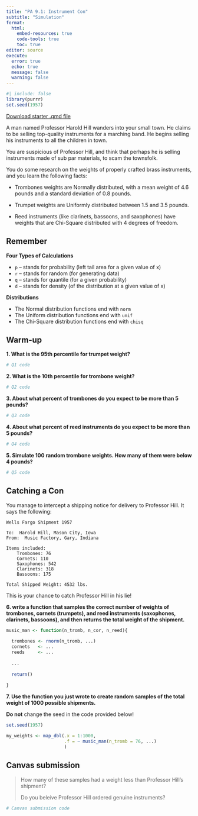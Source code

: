 ```yaml
---
title: "PA 9.1: Instrument Con"
subtitle: "Simulation"
format: 
  html:
    embed-resources: true
    code-tools: true
    toc: true
editor: source
execute: 
  error: true
  echo: true
  message: false
  warning: false
---
```


```r
#| include: false
library(purrr)
set.seed(1957)
```

[Download starter .qmd file](PA9.1-instrument-con.qmd)

A man named Professor Harold Hill wanders into your small town. He claims to be selling top-quality instruments for a marching band. He begins selling his instruments to all the children in town.

You are suspicious of Professor Hill, and think that perhaps he is selling instruments made of sub par materials, to scam the townsfolk.

You do some research on the weights of properly crafted brass instruments, and you learn the following facts:

+ Trombones weights are Normally distributed, with a mean weight of 4.6 pounds and a standard deviation of 0.8 pounds.

+ Trumpet weights are Uniformly distributed between 1.5 and 3.5 pounds.

+ Reed instruments (like clarinets, bassoons, and saxophones) have weights that are Chi-Square distributed with 4 degrees of freedom.

::: callout-tip
# Remember

**Four Types of Calculations**

+ `p` -- stands for probability (left tail area for a given value of x)
+ `r` -- stands for random (for generating data)
+ `q` -- stands for quantile (for a given probability)
+ `d` -- stands for density (of the distribution at a given value of x)

**Distributions**

+ The Normal distribution functions end with `norm`
+ The Uniform distribution functions end with `unif`
+ The Chi-Square distribution functions end with `chisq`
:::

## Warm-up

**1. What is the 95th percentile for trumpet weight?**

```r
# Q1 code
```

**2. What is the 10th percentile for trombone weight?**

```r
# Q2 code
```

**3. About what percent of trombones do you expect to be more than 5 pounds?**

```r
# Q3 code
```

**4. About what percent of reed instruments do you expect to be more than 5 pounds?**

```r
# Q4 code
```

**5. Simulate 100 random trombone weights. How many of them were below 4 pounds?**

```r
# Q5 code
```

## Catching a Con

You manage to intercept a shipping notice for delivery to Professor Hill. It says the following:

    Wells Fargo Shipment 1957

    To:  Harold Hill, Mason City, Iowa
    From:  Music Factory, Gary, Indiana

    Items included:
        Trombones: 76
        Cornets: 110
        Saxophones: 542
        Clarinets: 318
        Bassoons: 175
        
    Total Shipped Weight: 4532 lbs.

This is your chance to catch Professor Hill in his lie!

**6. write a function that samples the correct number of weights of trombones, cornets (trumpets), and reed instruments (saxophones, clarinets, bassoons), and then returns the total weight of the shipment.**

```r
music_man <- function(n_tromb, n_cor, n_reed){
  
  trombones <- rnorm(n_tromb, ...)
  cornets   <- ...
  reeds     <- ...
  
  ...
  
  return()
  
}
```

**7. Use the function you just wrote to create random samples of the total weight of 1000 possible shipments.**

::: callout-caution
**Do not** change the seed in the code provided below!
:::


```r
set.seed(1957)

my_weights <- map_dbl(.x = 1:1000, 
                      .f = ~ music_man(n_tromb = 76, ...)
                      )
```

## Canvas submission

> How many of these samples had a weight less than Professor Hill's shipment? 
>
> Do you beleive Professor Hill ordered genuine instruments?

```r
# Canvas submission code
```
